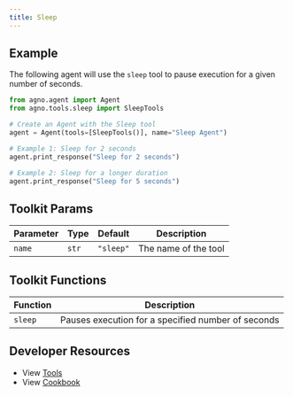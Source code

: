 ```yaml
---
title: Sleep
---
```


## Example

The following agent will use the `sleep` tool to pause execution for a given number of seconds.

```python cookbook/tools/sleep_tools.py
from agno.agent import Agent
from agno.tools.sleep import SleepTools

# Create an Agent with the Sleep tool
agent = Agent(tools=[SleepTools()], name="Sleep Agent")

# Example 1: Sleep for 2 seconds
agent.print_response("Sleep for 2 seconds")

# Example 2: Sleep for a longer duration
agent.print_response("Sleep for 5 seconds")
```

## Toolkit Params

| Parameter | Type  | Default   | Description          |
| --------- | ----- | --------- | -------------------- |
| `name`    | `str` | `"sleep"` | The name of the tool |

## Toolkit Functions

| Function | Description                                        |
| -------- | -------------------------------------------------- |
| `sleep`  | Pauses execution for a specified number of seconds |

## Developer Resources

- View [Tools](https://github.com/agno-agi/agno/blob/main/libs/agno/agno/tools/sleep.py)
- View [Cookbook](https://github.com/agno-agi/agno/tree/v2.0/cookbook/tools/sleep_tools.py)
